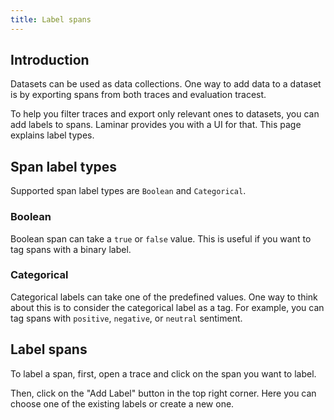 ```yaml
---
title: Label spans
---
```


## Introduction

Datasets can be used as data collections. One way to add data to a dataset is by
exporting spans from both traces and evaluation tracest.

To help you filter traces and export only relevant ones to datasets, you can add
labels to spans. Laminar provides you with a UI for that. This page explains label
types.

## Span label types

Supported span label types are `Boolean` and `Categorical`.

### Boolean

Boolean span can take a `true` or `false` value. This is useful if you want to
tag spans with a binary label.

### Categorical

Categorical labels can take one of the predefined values. One way to think about
this is to consider the categorical label as a tag. For example, you can tag
spans with `positive`, `negative`, or `neutral` sentiment.

## Label spans

To label a span, first, open a trace and click on the span you want to label.

Then, click on the "Add Label" button in the top right corner. Here you can choose
one of the existing labels or create a new one.
